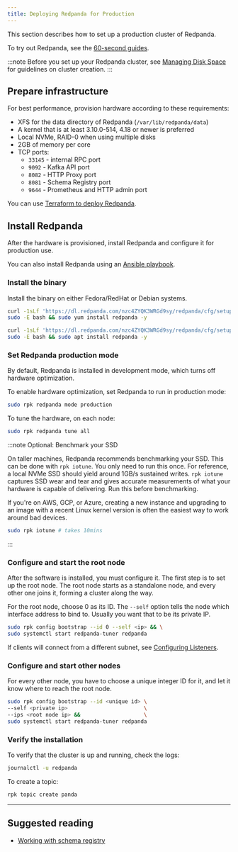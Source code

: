 ```yaml
---
title: Deploying Redpanda for Production
---
```


<head>
    <meta name="title" content="Deploying Redpanda for production | Redpanda Docs"/>
    <meta name="description" content="Steps to deploy Redpanda in production."/>
</head>


This section describes how to set up a production cluster of Redpanda.

To try out Redpanda, see the [60-second guides](/docs/quickstart/index.mdx).

:::note
Before you set up your Redpanda cluster, see [Managing Disk Space](/docs/deployment/disk-utilization.mdx) for guidelines on cluster creation.
:::

## Prepare infrastructure

For best performance, provision hardware according to these requirements:

- XFS for the data directory of Redpanda (`/var/lib/redpanda/data`)
- A kernel that is at least 3.10.0-514, 4.18 or newer is preferred
- Local NVMe, RAID-0 when using multiple disks
- 2GB of memory per core
- TCP ports:
  - `33145` - internal RPC port
  - `9092` - Kafka API port
  - `8082` - HTTP Proxy port
  - `8081` - Schema Registry port
  - `9644` - Prometheus and HTTP admin port

You can use [Terraform to deploy Redpanda](/docs/deployment/production-deployment-automation).

## Install Redpanda

After the hardware is provisioned, install Redpanda and configure it for production use.

You can also install Redpanda using an [Ansible playbook](/docs/deployment/production-deployment-automation).

### Install the binary

Install the binary on either Fedora/RedHat or Debian systems.

<Tabs>
  <TabItem value="fedora" label="Fedora/RedHat" default>

```bash
curl -1sLf 'https://dl.redpanda.com/nzc4ZYQK3WRGd9sy/redpanda/cfg/setup/bash.rpm.sh' | \
sudo -E bash && sudo yum install redpanda -y
```


  </TabItem>

  <TabItem value="debian" label="Debian">

```bash
curl -1sLf 'https://dl.redpanda.com/nzc4ZYQK3WRGd9sy/redpanda/cfg/setup/bash.deb.sh' | \
sudo -E bash && sudo apt install redpanda -y
```


  </TabItem>

</Tabs>


### Set Redpanda production mode

By default, Redpanda is installed in development mode, which turns off hardware optimization.

To enable hardware optimization, set Redpanda to run in production mode:

```bash
sudo rpk redpanda mode production
```

To tune the hardware, on each node:

```bash
sudo rpk redpanda tune all
```

:::note Optional: Benchmark your SSD

On taller machines, Redpanda recommends benchmarking your SSD. This can be done
with `rpk iotune`. You only need to run this once. For reference, a local NVMe SSD should yield around 1GB/s sustained writes.
`rpk iotune` captures SSD wear and tear and gives accurate measurements
of what your hardware is capable of delivering. Run this before benchmarking.

If you're on AWS, GCP, or Azure, creating a new instance and upgrading to
an image with a recent Linux kernel version is often the easiest way to
work around bad devices.

```bash
sudo rpk iotune # takes 10mins
```

:::

### Configure and start the root node

After the software is installed, you must configure it. The first step is
to set up the root node. The root node starts as a standalone node, and
every other one joins it, forming a cluster along the way.

For the root node, choose 0 as its ID. The `--self` option tells the node which interface address to bind to. Usually you want that to be its private IP.

```bash
sudo rpk config bootstrap --id 0 --self <ip> && \
sudo systemctl start redpanda-tuner redpanda
```

If clients will connect from a different subnet, see [Configuring Listeners](/docs/cluster-administration/listener-configuration).

### Configure and start other nodes

For every other node, you have to choose a unique integer ID for it, and let
it know where to reach the root node.

```bash
sudo rpk config bootstrap --id <unique id> \
--self <private ip>                        \
--ips <root node ip> &&                    \
sudo systemctl start redpanda-tuner redpanda
```

### Verify the installation

To verify that the cluster is up and running, check the logs:

```bash
journalctl -u redpanda
```

To create a topic:

```bash
rpk topic create panda
```

---

## Suggested reading

- [Working with schema registry](https://redpanda.com/blog/schema_registry/)
